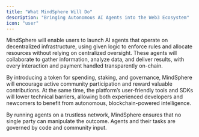 ```yaml
---
title: "What MindSphere Will Do"
description: "Bringing Autonomous AI Agents into the Web3 Ecosystem"
icon: "user"
---
```


MindSphere will enable users to launch AI agents that operate on decentralized infrastructure, using given logic to enforce rules and allocate resources without relying on centralized oversight. These agents will collaborate to gather information, analyze data, and deliver results, with every interaction and payment handled transparently on-chain.

By introducing a token for spending, staking, and governance, MindSphere will encourage active community participation and reward valuable contributions. At the same time, the platform’s user-friendly tools and SDKs will lower technical barriers, allowing both experienced developers and newcomers to benefit from autonomous, blockchain-powered intelligence.

<Info>
  By running agents on a trustless network, MindSphere ensures that no single party can manipulate the outcome. Agents and their tasks are governed by code and community input.
</Info>